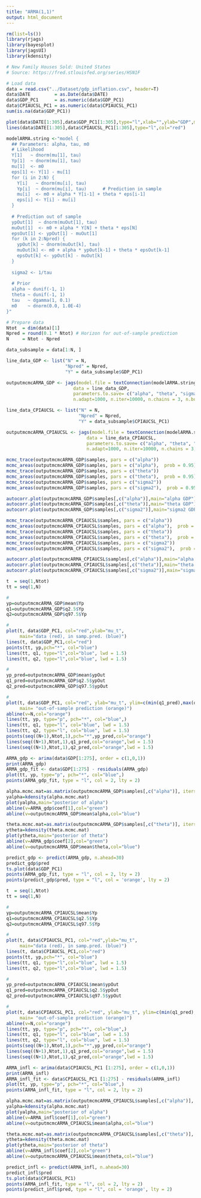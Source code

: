 ```yaml
---
title: "ARMA(1,1)"
output: html_document
---
```


```r
rm(list=ls())
library(rjags)
library(bayesplot)
library(jagsUI)
library(kdensity)
```

```r
# New Family Houses Sold: United States
# Source: https://fred.stlouisfed.org/series/HSN1F

# Load data
data = read.csv("../Dataset/gdp_inflation.csv", header=T)
data$DATE         = as.Date(data$DATE)
data$GDP_PC1      = as.numeric(data$GDP_PC1)
data$CPIAUCSL_PC1 = as.numeric(data$CPIAUCSL_PC1)
sum(is.na(data$GDP_PC1))

plot(data$DATE[1:305],data$GDP_PC1[1:305],type="l",xlab="",ylab="GDP",main="GDP+INFL")
lines(data$DATE[1:305],data$CPIAUCSL_PC1[1:305],type="l",col="red")
```

```r
modelARMA.string <-"model {
  ## Parameters: alpha, tau, m0
  # Likelihood
  Y[1]   ~ dnorm(mu[1], tau)
  Yp[1]  ~ dnorm(mu[1], tau)
  mu[1]  <- m0
  eps[1] <- Y[1] - mu[1]
  for (i in 2:N) {
    Y[i]   ~ dnorm(mu[i], tau)
    Yp[i]  ~ dnorm(mu[i], tau)      # Prediction in sample
    mu[i]  <- m0 + alpha * Y[i-1] + theta * eps[i-1]
    eps[i] <- Y[i] - mu[i]
  }
  
  # Prediction out of sample 
  ypOut[1]  ~ dnorm(muOut[1], tau)
  muOut[1]  <- m0 + alpha * Y[N] + theta * eps[N]
  epsOut[1] <- ypOut[1] - muOut[1]
  for (k in 2:Npred) {
    ypOut[k] ~ dnorm(muOut[k], tau) 
    muOut[k] <- m0 + alpha * ypOut[k-1] + theta * epsOut[k-1]
    epsOut[k] <- ypOut[k] - muOut[k]
  }
  
  sigma2 <- 1/tau
  
  # Prior 
  alpha ~ dunif(-1, 1)
  theta ~ dunif(-1, 1)
  tau   ~ dgamma(1, 0.1)
  m0    ~ dnorm(0.0, 1.0E-4)
}"
```

```r
# Prepare data
Ntot  = dim(data)[1]
Npred = round(0.1 * Ntot) # Horizon for out-of-sample prediction
N     = Ntot - Npred

data_subsample = data[1:N, ]

line_data_GDP <- list("N" = N,
                      "Npred" = Npred,
                      "Y" = data_subsample$GDP_PC1)

outputmcmcARMA_GDP <- jags(model.file = textConnection(modelARMA.string),
                         data = line_data_GDP,
                         parameters.to.save= c("alpha", "theta", "sigma2", "m0", "Yp", "ypOut"), 
                         n.adapt=1000, n.iter=10000, n.chains = 3, n.burnin = 1000)

line_data_CPIAUCSL <- list("N" = N,
                           "Npred" = Npred,
                           "Y" = data_subsample$CPIAUCSL_PC1)

outputmcmcARMA_CPIAUCSL <- jags(model.file = textConnection(modelARMA.string),
                              data = line_data_CPIAUCSL,
                              parameters.to.save= c("alpha", "theta", "sigma2", "m0", "Yp", "ypOut"), 
                              n.adapt=1000, n.iter=10000, n.chains = 3, n.burnin = 1000)
```

```r
mcmc_trace(outputmcmcARMA_GDP$samples, pars = c("alpha"))
mcmc_areas(outputmcmcARMA_GDP$samples, pars = c("alpha"),  prob = 0.95)
mcmc_trace(outputmcmcARMA_GDP$samples, pars = c("theta"))
mcmc_areas(outputmcmcARMA_GDP$samples, pars = c("theta"),  prob = 0.95)
mcmc_trace(outputmcmcARMA_GDP$samples, pars = c("sigma2"))
mcmc_areas(outputmcmcARMA_GDP$samples, pars = c("sigma2"),  prob = 0.95)

autocorr.plot(outputmcmcARMA_GDP$samples[,c("alpha")],main="alpha GDP")
autocorr.plot(outputmcmcARMA_GDP$samples[,c("theta")],main="theta GDP")
autocorr.plot(outputmcmcARMA_GDP$samples[,c("sigma2")],main="sigma2 GDP")

mcmc_trace(outputmcmcARMA_CPIAUCSL$samples, pars = c("alpha"))
mcmc_areas(outputmcmcARMA_CPIAUCSL$samples, pars = c("alpha"),  prob = 0.95)
mcmc_trace(outputmcmcARMA_CPIAUCSL$samples, pars = c("theta"))
mcmc_areas(outputmcmcARMA_CPIAUCSL$samples, pars = c("theta"),  prob = 0.95)
mcmc_trace(outputmcmcARMA_CPIAUCSL$samples, pars = c("sigma2"))
mcmc_areas(outputmcmcARMA_CPIAUCSL$samples, pars = c("sigma2"),  prob = 0.95)

autocorr.plot(outputmcmcARMA_CPIAUCSL$samples[,c("alpha")],main="alpha CPIAUCSL")
autocorr.plot(outputmcmcARMA_CPIAUCSL$samples[,c("theta")],main="theta CPIAUCSL")
autocorr.plot(outputmcmcARMA_CPIAUCSL$samples[,c("sigma2")],main="sigma2 CPIAUCSL")
```

```r
t  = seq(1,Ntot)
tt = seq(1,N)

#
yp=outputmcmcARMA_GDP$mean$Yp
q1=outputmcmcARMA_GDP$q2.5$Yp
q2=outputmcmcARMA_GDP$q97.5$Yp

#
plot(t, data$GDP_PC1, col="red",ylab="mu_t",
     main="data (red), in samp.pred. (blue)")
lines(t, data$GDP_PC1,col="red")
points(tt, yp,pch="*", col="blue")
lines(tt, q1, type="l",col="blue", lwd = 1.5)
lines(tt, q2, type="l",col="blue", lwd = 1.5)

#
yp_pred=outputmcmcARMA_GDP$mean$ypOut
q1_pred=outputmcmcARMA_GDP$q2.5$ypOut
q2_pred=outputmcmcARMA_GDP$q97.5$ypOut

#
plot(t, data$GDP_PC1, col="red", ylab="mu_t", ylim=c(min(q1_pred),max(q2_pred)),
     main= "out-of-sample prediction (orange)")
abline(v=N,col="orange")
lines(tt, yp, type="p", pch="*", col="blue",)
lines(tt, q1, type="l", col="blue", lwd = 1.5)
lines(tt, q2, type="l", col="blue", lwd = 1.5)
points(seq((N+1),Ntot,1),pch="*",yp_pred,col="orange")
lines(seq((N+1),Ntot,1),q1_pred,col="orange",lwd = 1.5)
lines(seq((N+1),Ntot,1),q2_pred,col="orange",lwd = 1.5)
```

```r
ARMA_gdp <- arima(data$GDP[1:275], order = c(1,0,1))
print(ARMA_gdp)
ARMA_gdp_fit <- data$GDP[1:275] - residuals(ARMA_gdp)
plot(tt, yp, type="p", pch="*", col="blue",)
points(ARMA_gdp_fit, type = "l", col = 2, lty = 2)

alpha.mcmc.mat=as.matrix(outputmcmcARMA_GDP$samples[,c("alpha")], iters = FALSE)
yalpha=kdensity(alpha.mcmc.mat)
plot(yalpha,main="posterior of alpha")
abline(v=ARMA_gdp$coef[1],col="green")
abline(v=outputmcmcARMA_GDP$mean$alpha,col="blue")

theta.mcmc.mat=as.matrix(outputmcmcARMA_GDP$samples[,c("theta")], iters = FALSE)
ytheta=kdensity(theta.mcmc.mat)
plot(ytheta,main="posterior of theta")
abline(v=ARMA_gdp$coef[2],col="green")
abline(v=outputmcmcARMA_GDP$mean$theta,col="blue")

predict_gdp <- predict(ARMA_gdp, n.ahead=30)
predict_gdp$pred
ts.plot(data$GDP_PC1)
points(ARMA_gdp_fit, type = "l", col = 2, lty = 2)
points(predict_gdp$pred, type = "l", col = 'orange', lty = 2)
```


```r
t  = seq(1,Ntot)
tt = seq(1,N)

#
yp=outputmcmcARMA_CPIAUCSL$mean$Yp
q1=outputmcmcARMA_CPIAUCSL$q2.5$Yp
q2=outputmcmcARMA_CPIAUCSL$q97.5$Yp

#
plot(t, data$CPIAUCSL_PC1, col="red",ylab="mu_t",
     main="data (red), in samp.pred. (blue)")
lines(t, data$CPIAUCSL_PC1,col="red")
points(tt, yp,pch="*", col="blue")
lines(tt, q1, type="l",col="blue", lwd = 1.5)
lines(tt, q2, type="l",col="blue", lwd = 1.5)

#
yp_pred=outputmcmcARMA_CPIAUCSL$mean$ypOut
q1_pred=outputmcmcARMA_CPIAUCSL$q2.5$ypOut
q2_pred=outputmcmcARMA_CPIAUCSL$q97.5$ypOut

#
plot(t, data$CPIAUCSL_PC1, col="red", ylab="mu_t", ylim=c(min(q1_pred),max(q2_pred)),
     main= "out-of-sample prediction (orange)")
abline(v=N,col="orange")
lines(tt, yp, type="p", pch="*", col="blue",)
lines(tt, q1, type="l", col="blue", lwd = 1.5)
lines(tt, q2, type="l", col="blue", lwd = 1.5)
points(seq((N+1),Ntot,1),pch="*",yp_pred,col="orange")
lines(seq((N+1),Ntot,1),q1_pred,col="orange",lwd = 1.5)
lines(seq((N+1),Ntot,1),q2_pred,col="orange",lwd = 1.5)
```

```r
ARMA_infl <- arima(data$CPIAUCSL_PC1 [1:275], order = c(1,0,1))
print(ARMA_infl)
ARMA_infl_fit <- data$CPIAUCSL_PC1 [1:275] - residuals(ARMA_infl)
plot(tt, yp, type="p", pch="*", col="blue",)
points(ARMA_infl_fit, type = "l", col = 2, lty = 2)

alpha.mcmc.mat=as.matrix(outputmcmcARMA_CPIAUCSL$samples[,c("alpha")], iters = FALSE)
yalpha=kdensity(alpha.mcmc.mat)
plot(yalpha,main="posterior of alpha")
abline(v=ARMA_infl$coef[1],col="green")
abline(v=outputmcmcARMA_CPIAUCSL$mean$alpha,col="blue")

theta.mcmc.mat=as.matrix(outputmcmcARMA_CPIAUCSL$samples[,c("theta")], iters = FALSE)
ytheta=kdensity(theta.mcmc.mat)
plot(ytheta,main="posterior of theta")
abline(v=ARMA_infl$coef[2],col="green")
abline(v=outputmcmcARMA_CPIAUCSL$mean$theta,col="blue")

predict_infl <- predict(ARMA_infl, n.ahead=30)
predict_infl$pred
ts.plot(data$CPIAUCSL_PC1)
points(ARMA_infl_fit, type = "l", col = 2, lty = 2)
points(predict_infl$pred, type = "l", col = 'orange', lty = 2)

```